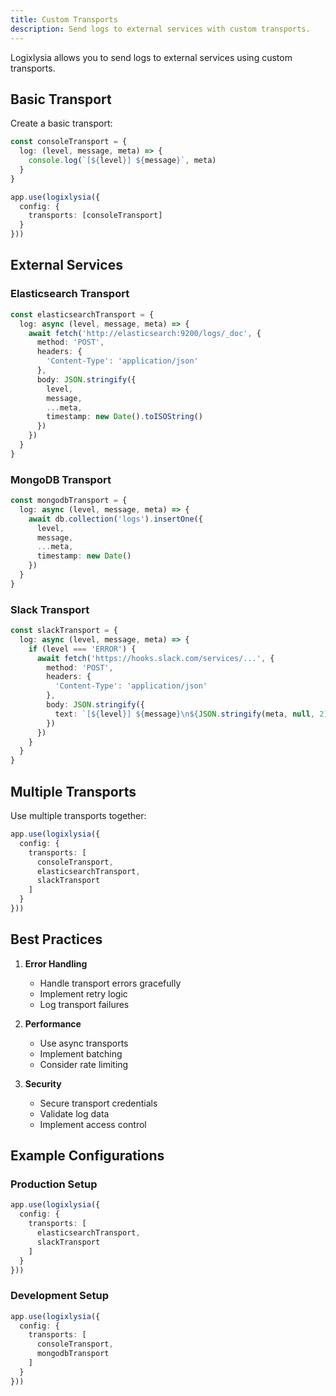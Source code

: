 ```yaml
---
title: Custom Transports
description: Send logs to external services with custom transports.
---
```


Logixlysia allows you to send logs to external services using custom transports.

## Basic Transport

Create a basic transport:

```ts
const consoleTransport = {
  log: (level, message, meta) => {
    console.log(`[${level}] ${message}`, meta)
  }
}

app.use(logixlysia({
  config: {
    transports: [consoleTransport]
  }
}))
```

## External Services

### Elasticsearch Transport

```ts
const elasticsearchTransport = {
  log: async (level, message, meta) => {
    await fetch('http://elasticsearch:9200/logs/_doc', {
      method: 'POST',
      headers: {
        'Content-Type': 'application/json'
      },
      body: JSON.stringify({
        level,
        message,
        ...meta,
        timestamp: new Date().toISOString()
      })
    })
  }
}
```

### MongoDB Transport

```ts
const mongodbTransport = {
  log: async (level, message, meta) => {
    await db.collection('logs').insertOne({
      level,
      message,
      ...meta,
      timestamp: new Date()
    })
  }
}
```

### Slack Transport

```ts
const slackTransport = {
  log: async (level, message, meta) => {
    if (level === 'ERROR') {
      await fetch('https://hooks.slack.com/services/...', {
        method: 'POST',
        headers: {
          'Content-Type': 'application/json'
        },
        body: JSON.stringify({
          text: `[${level}] ${message}\n${JSON.stringify(meta, null, 2)}`
        })
      })
    }
  }
}
```

## Multiple Transports

Use multiple transports together:

```ts
app.use(logixlysia({
  config: {
    transports: [
      consoleTransport,
      elasticsearchTransport,
      slackTransport
    ]
  }
}))
```

## Best Practices

1. **Error Handling**
   - Handle transport errors gracefully
   - Implement retry logic
   - Log transport failures

2. **Performance**
   - Use async transports
   - Implement batching
   - Consider rate limiting

3. **Security**
   - Secure transport credentials
   - Validate log data
   - Implement access control

## Example Configurations

### Production Setup

```ts
app.use(logixlysia({
  config: {
    transports: [
      elasticsearchTransport,
      slackTransport
    ]
  }
}))
```

### Development Setup

```ts
app.use(logixlysia({
  config: {
    transports: [
      consoleTransport,
      mongodbTransport
    ]
  }
})) 